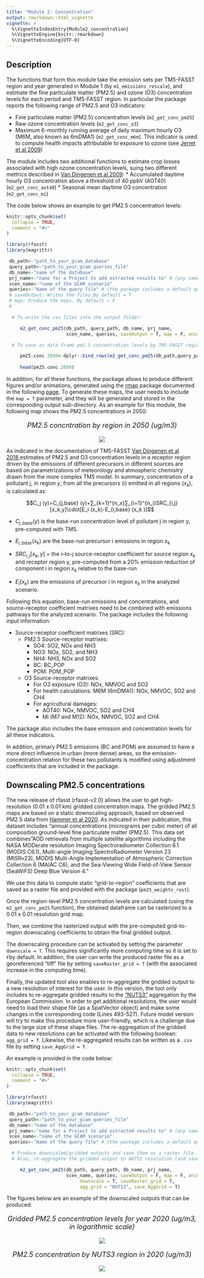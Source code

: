 ```yaml
---
title: "Module 2: Concentration"
output: rmarkdown::html_vignette
vignette: >
  %\VignetteIndexEntry{Module2_concentration}
  %\VignetteEngine{knitr::rmarkdown}
  %\VignetteEncoding{UTF-8}
---
```


## Description

The functions that form this module take the emission sets per TM5-FASST region and year generated in Module 1 (by `m1_emissions_rescale`), and estimate the fine particulate matter (PM2.5) and ozone (O3) concentration levels for each period and TM5-FASST region. In particular the package reports the following range of PM2.5 and O3 indicators:

* Fine particulate matter (PM2.5) concentration levels (`m2_get_conc_pm25`)
* Raw ozone concentration levels (`m2_get_conc_o3`)
* Maximum 6-monthly running average of daily maximum hourly O3 (M6M, also known as 6mDMA1) (`m2_get_conc_m6m`). This indicator is used to compute health impacts attributable to exposure to ozone (see [Jerret et al 2009](https://www.nejm.org/doi/full/10.1056/nejmoa0803894))

The module includes two additional functions to estimate crop losses associated with high ozone concentration levels, suing two different mettrics described in [Van Dingenen et al 2009](https://www.sciencedirect.com/science/article/pii/S1352231008009424):
* Accumulated daytime hourly O3 concentration above a threshold of 40 ppbV (AOT40) (`m2_get_conc_aot40`)
* Seasonal mean daytime O3 concentration (`m2_get_conc_mi`)

The code below shows an example to get PM2.5 concentration levels: 

```r
knitr::opts_chunk$set(
  collapse = TRUE,
  comment = "#>"
)
```

```r
library(rfasst)
library(magrittr)

 db_path<-"path_to_your_gcam_database"
 query_path<-"path_to_your_gcam_queries_file"
 db_name<-"name of the database"
 prj_name<-"name for a Project to add extracted results to" # (any name should work, avoid spaces just in case) 
 scen_name<-"name of the GCAM scenario"
 queries<-"Name of the query file" # (the package includes a default query file that includes all the queries required in every function in the packae, "queries_rfasst.xml")
 # saveOutput: Writes the files.By default = T
 # map: Produce the maps. By default = F
 # 

  # To write the csv files into the output folder:

     m2_get_conc_pm25(db_path, query_path, db_name, prj_name,
                      scen_name, queries, saveOutput = T, map = F, anim = T, recompute = F) 

  # To save as data frame pm2.5 concentration levels by TM5-FASST region in year 2050:

     pm25.conc.2050<-dplyr::bind_rows(m2_get_conc_pm25(db_path,query_path,db_name,prj_name,scen_name,queries, saveOutput = F)) %>% dplyr::filter(year == 2050) 
                         
     head(pm25.conc.2050)

```

In addition, for all these functions, the package allows to produce different figures and/or animations, generated using the [rmap](https://github.com/JGCRI/rmap) package documented in the following [page](jgcri.github.io/rmap/). To generate these maps, the user needs to include the `map = T` parameter, and they will be generated and stored in the corresponding output sub-directory. As an example for this module, the following map shows the PM2.5 concentrations in 2050:
<!-------------------------->
<!-------------------------->
<p align="center" style="font-size:18px;"> *PM2.5 concntration by region in 2050 (ug/m3)* </p>
<p align="center"> <img src="https://raw.githubusercontent.com/bc3LC/rfasst/main/vignettes/vignetteFigs/PM2.5_concentration_2050.png"></p>
<!-------------------------->
<!-------------------------->

As indicated in the documentation of TM5-FASST [Van Dingenen et al 2018](https://acp.copernicus.org/articles/18/16173/2018/acp-18-16173-2018-discussion.html),estimates of PM2.5 and O3 concentration levels in a receptor region driven by the emissions of different precursors in different sources are based on parametrizations of meteorology and atmospheric chemistry drawn from the more complex TM5 model. In summary, concentration of a pollutant $j$, in region $y$, from all the precursors ($i$) emitted in all regions ($x_k$), is calculated as: 

$$C_j (y)=C_{j,base} (y)+∑_{k=1}^{n_x}∑_{i=1}^{n_i}SRC_{i,j} [x_k,y]\cdot[E_i (x_k)-E_{i,base} (x_k )]$$	

 * $C_{j,base} (y)$  is the base-run concentration level of pollutant j in region y, pre-computed with TM5.
 
 * $E_{i,base} (x_k)$ are the base-run precursor i emissions in region $x_k$ 
 
 * $SRC_{i,j} [x_k,y]$ = the $i$–to-$j$ source-receptor coefficient for source region $x_k$ and receptor region y, pre-computed from a 20% emission reduction of component i  in region $x_k$ relative to the base-run
 
 * $E_i (x_k)$ are the emissions of precursor i in region $x_k$ in the analyzed scenario.
 
Following this equation, base-run emissions and concentrations, and source-receptor coefficient matrixes need to be combined with emissions pathways for the analyzed scenario. The package includes the following input information:

* Source-receptor coefficient matrixes (SRC):
  + PM2.5 Source-receptor matrixes:
    - SO4: SO2, NOx and NH3
    - NO3: NOx, SO2, and NH3
    - NH4: NH3, NOx and SO2
    - BC: BC_POP
    - POM: POM_POP
    
  + O3 Source-receptor matrixes:
    - For O3 exposure (O3): NOx, NMVOC and SO2
    - For health calculations: M6M (6mDMA1): NOx, NMVOC, SO2 and CH4
    - For agricultural damages:
      + AOT40: NOx, NMVOC, SO2 and CH4
      + Mi (M7 and M12): NOx, NMVOC, SO2 and CH4

The package also includes the base emission and concentration levels for all these indicators.

In addition, primary PM2.5 emissions (BC and POM) are assumed to have a more direct influence in urban (more dense) areas, so the emission-concentration relation for these two pollutants is modified using adjustment coefficients that are included in the package.

## Downscaling PM2.5 concentrations

The new release of rfasst (rfasst-v2.0) allows the user to get high-resolution (0.01 x 0.01 km) gridded concentration maps. 
The gridded PM2.5 maps are based on a static downscaling approach, based on observed PM2.5 data from [Hammer et al 2020](https://sedac.ciesin.columbia.edu/data/set/sdei-global-annual-gwr-pm2-5-modis-misr-seawifs-aod-v4-gl-03).
As indicated in their publication, this dataset includes "annual concentrations (micrograms per cubic meter) of all composition ground-level fine particulate matter (PM2.5). This data set combines "AOD retrievals from multiple satellite algorithms including the NASA MODerate resolution Imaging Spectroradiometer Collection 6.1 (MODIS C6.1), Multi-angle Imaging SpectroRadiometer Version 23 (MISRv23), MODIS Multi-Angle Implementation of Atmospheric Correction Collection 6 (MAIAC C6), and the Sea-Viewing Wide Field-of-View Sensor (SeaWiFS) Deep Blue Version 4."

We use this data to compute static "grid-to-region" coefficients that are saved as a raster file and provided with the package (`pm25_weights_rast`).

Once the region-level PM2.5 concentration levels are calculated (using the `m2_get_conc_pm25` function), the obtained dataframe can be rasterized to a 0.01 x 0.01 resolution grid map.

Then, we combine the rasterized output with the pre-computed grid-to-region downscaling coefficients to obtain the final gridded output. 

The downscaling procedure can be activated by setting the parameter `downscale = T`. This requires significantly more computing time so it is set to `F`by default. In addition, the user can write the produced raster file as a georeferenced "tiff" file by setting `saveRaster_grid = T` (with the associated increase in the computing time).

Finally, the updated tool also enables to re-aggregate the gridded output to a new resolution of interest for the user. In this version, the tool only includes to re-aggregate gridded results to the ["NUTS3"](https://www.europarl.europa.eu/factsheets/en/sheet/99/common-classification-of-territorial-units-for-statistics-nuts-) aggregation by the European Commission. In order to get additional resolutions, the user would need to load their shape file (as a SpatVector object) and make some changes in the corresponding code (Lines 493-527). Future model version will try to make this procedure more user-friendly, which is a challenge due to the large size of these shape files. The re-aggregation of the gridded data to new resolutions can be activated with the following boolean: `agg_grid = T`. Likewise, the re-aggregated results can be written as a `.csv` file by setting `save_AggGrid = T`.

An example is provided in the code below:

```r
knitr::opts_chunk$set(
  collapse = TRUE,
  comment = "#>"
)
```

```r
library(rfasst)
library(magrittr)

 db_path<-"path_to_your_gcam_database"
 query_path<-"path_to_your_gcam_queries_file"
 db_name<-"name of the database"
 prj_name<-"name for a Project to add extracted results to" # (any name should work, avoid spaces just in case) 
 scen_name<-"name of the GCAM scenario"
 queries<-"Name of the query file" # (the package includes a default query file that includes all the queries required in every function in the packae, "queries_rfasst.xml")

  # Produce downscaled/gridded outputs and save them as a raster file.
  # Also, re-aggregate the gridded output to NUTS3 resolution (and save the re-aggrgeated dataframe into a csv file)

     m2_get_conc_pm25(db_path, query_path, db_name, prj_name,
                      scen_name, queries, saveOutput = F, map = F, anim = T, recompute = F,
                           downscale = T, saveRaster_grid = T,
                           agg_grid = "NUTS3", save_AggGrid = T) 


```

The figures below are an example of the downscaled outputs that can be produced:


<!-------------------------->
<!-------------------------->
<p align="center" style="font-size:18px;"> *Gridded PM2.5 concentration levels for year 2020 (ug/m3, in logarithmic scale)* </p>
<p align="center"> <img src="https://raw.githubusercontent.com/bc3LC/rfasst/main/vignettes/vignetteFigs/2020_logpm25_fin_weighted.png"></p>
<!-------------------------->
<!-------------------------->


<!-------------------------->
<!-------------------------->
<p align="center" style="font-size:18px;"> *PM2.5 concentration by NUTS3 region in 2020 (ug/m3)* </p>
<p align="center"> <img src="https://raw.githubusercontent.com/bc3LC/rfasst/main/vignettes/vignetteFigs/2020_NUTS3_pm25_avg.png"></p>
<!-------------------------->
<!-------------------------->


